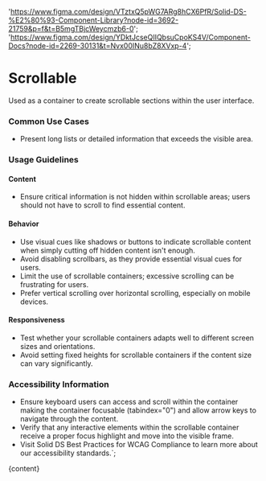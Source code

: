 

  'https://www.figma.com/design/VTztxQ5pWG7ARg8hCX6PfR/Solid-DS-%E2%80%93-Component-Library?node-id=3692-21759&p=f&t=B5mgTBjcWeycmzb6-0';
  'https://www.figma.com/design/YDktJcseQIIQbsuCpoKS4V/Component-Docs?node-id=2269-30131&t=Nvx00INu8bZ8XVxp-4';

# Scrollable

Used as a container to create scrollable sections within the user interface.

<DefaultStory />

<DocumentationLinks storybookLink="${storybookLink}" figmaLibrary="${figmaLibrary}" figmaDocs="${figmaDocs}" />

### Common Use Cases

- Present long lists or detailed information that exceeds the visible area.

### Usage Guidelines

#### Content

- Ensure critical information is not hidden within scrollable areas; users should not have to scroll to find essential content.

#### Behavior

- Use visual cues like shadows or buttons to indicate scrollable content when simply cutting off hidden content isn't enough.
- Avoid disabling scrollbars, as they provide essential visual cues for users.
- Limit the use of scrollable containers; excessive scrolling can be frustrating for users.
- Prefer vertical scrolling over horizontal scrolling, especially on mobile devices.

#### Responsiveness

- Test whether your scrollable containers adapts well to different screen sizes and orientations.
- Avoid setting fixed heights for scrollable containers if the content size can vary significantly.

### Accessibility Information

- Ensure keyboard users can access and scroll within the container making the container focusable (tabindex="0") and allow arrow keys to navigate through the content.
- Verify that any interactive elements within the scrollable container receive a proper focus highlight and move into the visible frame.
- Visit <sd-link href="https://www.figma.com/design/YDktJcseQIIQbsuCpoKS4V/Component-Docs?node-id=10708-5011&t=Z1FxSGWkmXG5r5sw-4" target="_blank">Solid DS Best Practices for WCAG Compliance</sd-link> to learn more about our accessibility standards.`;

<Meta title="Components/sd-scrollable/Overview" />

<OverviewFormatter story={ScrollableStories.Default}>{content}</OverviewFormatter>
